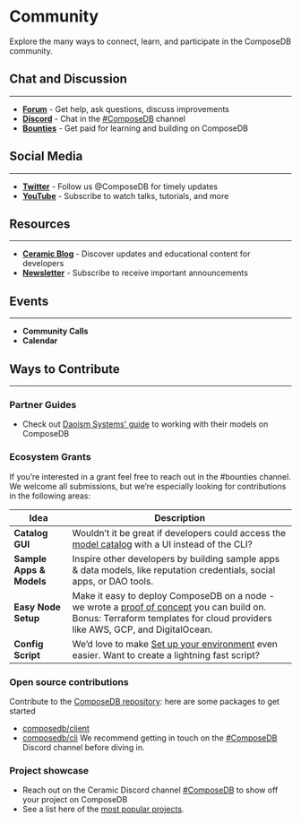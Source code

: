 # Community
Explore the many ways to connect, learn, and participate in the ComposeDB community.

## Chat and Discussion
---
- [**Forum**](https://forum.ceramic.network) - Get help, ask questions, discuss improvements
- [**Discord**](https://chat.ceramic.network) - Chat in the [#ComposeDB](https://discord.gg/6FCS44YDBs) channel
- [**Bounties**](https://discord.com/channels/682786569857662976/1040706471689732096/1040719165268426924) - Get paid for learning and building on ComposeDB

## Social Media
---
- [**Twitter**](https://twitter.com/composedb) - Follow us @ComposeDB for timely updates
- [**YouTube**](https://www.youtube.com/channel/UCgCLq5dx7sX-yUrrEbtYqVw) - Subscribe to watch talks, tutorials, and more

## Resources
---
- [**Ceramic Blog**](https://blog.ceramic.network) - Discover updates and educational content for developers
- [**Newsletter**](https://blog.ceramic.network/members/#subscribe) - Subscribe to receive important announcements

## Events
---
- **Community Calls**
- **Calendar**

## Ways to Contribute
---

### Partner Guides
- Check out [Daoism Systems' guide](https://daoismsystems.notion.site/Setting-up-a-decentralized-Safe-registry-with-ComposeDB-01aad3c49eba4f90a8648dcd83f9dd6e) to working with their models on ComposeDB

### Ecosystem Grants
If you’re interested in a grant feel free to reach out in the #bounties channel. We welcome all submissions, but we’re especially looking for contributions in the following areas:

| Idea  | Description  |
|---|---|
|__Catalog GUI__| Wouldn’t it be great if developers could access the [model catalog](./guides/data-modeling/model-catalog.mdx) with a UI instead of the CLI? |
|__Sample Apps & Models__| Inspire other developers by building sample apps & data models, like reputation credentials, social apps, or DAO tools. |
|__Easy Node Setup__| Make it easy to deploy ComposeDB on a node - we wrote a [proof of concept](https://github.com/ceramicstudio/ceramic-infra-poc) you can build on. Bonus: Terraform templates for cloud providers like AWS, GCP, and DigitalOcean. |
|__Config Script__| We’d love to make [Set up your environment](./set-up-your-environment.mdx) even easier. Want to create a lightning fast script? |

### **Open source contributions**
Contribute to the [ComposeDB repository](https://github.com/ceramicstudio/js-composedb): here are some packages to get started
- [composedb/client](https://github.com/ceramicstudio/js-composedb/tree/main/packages/client)
- [composedb/cli](https://github.com/ceramicstudio/js-composedb/tree/main/packages/cli)
We recommend getting in touch on the [#ComposeDB](https://discord.gg/6FCS44YDBs) Discord channel before diving in.

### **Project showcase**
- Reach out on the Ceramic Discord channel [#ComposeDB](https://discord.gg/6FCS44YDBs) to show off your project on ComposeDB
- See a list here of the [most popular projects](https://threebox.notion.site/Ceramic-Ecosystem-a3a7a58f81544d33ad3feb84368775d4).